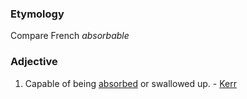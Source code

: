 ===Etymology===
Compare French ''absorbable''
===Adjective===
#Capable of being [[absorbed]] or swallowed up. - [[Kerr]]